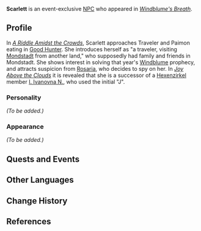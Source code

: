 {{Meta
<!-- Remove this template after adding the missing info -->
|missing_NPC_profile  = yes
|missing_NPC_idle     = yes
|missing_NPC_dialogue = yes
}}
{{Character Infobox
|type             = Event NPC
|image            = NPC Scarlett.png
|realname         = <!-- Optional, if different from in-game name -->
|deceased         = <!-- Past (for deceased prior to events of the game) or free response -->
|region           = 
|location         = Mondstadt
|affiliation      = Hexenzirkel
|title            = 

|ancestry         = <!-- Clan/family -->
|father           = 
|mother           = 
|spouse           = 
|sibling          = 
|child            = 
|relative         = 

|voiceEN          = [[imdb:nm9388332|Kim Gasiciel]]<ref name="Kim Gasiciel">Twitter: [https://twitter.com/KimGasicielVO/status/1631081161618235395 EN VA Self Announcement]</ref>
|voiceCN          = 
|voiceJP          = 
|dialoguereward   = 
}}
'''Scarlett''' is an event-exclusive [[NPC]] who appeared in ''[[Windblume's Breath]]''.
<!--
==Location==
{{subst:#tag:gallery|
NPC Location {{subst:PAGENAME}}.png{{subst:!}}{{subst:PAGENAME}}'s location
NPC Location {{subst:PAGENAME}} Context.png{{subst:!}}Additional context
}}
-->
==Profile==
In ''[[A Riddle Amidst the Crowds]]'', Scarlett approaches Traveler and Paimon eating in [[Good Hunter]]. She introduces herself as "a traveler, visiting [[Mondstadt]] from another land," who supposedly had family and friends in Mondstadt. She shows interest in solving that year's [[Windblume]] prophecy, and attracts suspicion from [[Rosaria]], who decides to spy on her. In ''[[Joy Above the Clouds]]'' it is revealed that she is a successor of a [[Hexenzirkel]] member [[I. Ivanovna N.]], who used the initial "J".

===Personality===
''(To be added.)''

===Appearance===
<!--Keep appearance section short and concise. Limit to 2 paragraphs with 3-4 sentences each.-->
''(To be added.)''

==Quests and Events==
{{Quests and Events}}
<!--
==Idle Quotes==
{{Dialogue start}}
: {{DIcon|Idle}} {{Tx}}
:: {{A|VO {{subst:PAGENAME}} 01.ogg}} "{{Tx}}"
{{Dialogue end}}

==Dialogue==
{{Dialogue start}}
:'''{{subst:PAGENAME}}:''' 
:{{DIcon}}
{{Dialogue end}}
==Trivia==
* 
-->
==Other Languages==
{{Other Languages
|default_hidden = 1
|en      = Scarlett
|zhs     = 斯嘉莉
|zhs_rm  = Sījiālì
|zht     = 斯嘉莉
|zht_rm  = Sījiālì
|ja      = スカーレット
|ja_rm   = Sukaaretto
|ko      = 스칼렛
|es      = Scarlett
|fr      = Scarlett
|ru      = Скарлетт
|th      = Scarlett
|vi      = Scarlett
|de      = Scarlett
|id      = Scarlett
|pt      = Scarlett
|tr      = Scarlett
|it      = Scarlett
}}

==Change History==
{{Change History|3.5}}

==References==
{{Reflist}}